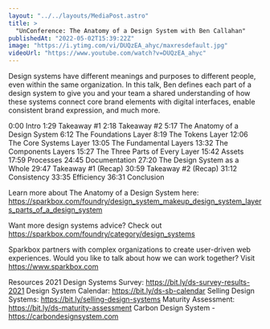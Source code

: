 ```yaml
---
layout: "../../layouts/MediaPost.astro"
title: >
  "UnConference: The Anatomy of a Design System with Ben Callahan"
publishedAt: "2022-05-02T15:39:22Z"
image: "https://i.ytimg.com/vi/DUQzEA_ahyc/maxresdefault.jpg"
videoUrl: "https://www.youtube.com/watch?v=DUQzEA_ahyc"
---
```


Design systems have different meanings and purposes to different people, even within the same organization. In this talk, Ben defines each part of a design system to give you and your team a shared understanding of how these systems connect core brand elements with digital interfaces, enable consistent brand expression, and much more.

0:00 Intro
1:29 Takeaway #1
2:18 Takeaway #2
5:17 The Anatomy of a Design System
6:12 The Foundations Layer
8:19 The Tokens Layer
12:06 The Core Systems Layer
13:05 The Fundamental Layers
13:32 The Components Layers
15:27 The Three Parts of Every Layer
15:42 Assets
17:59 Processes
24:45 Documentation
27:20 The Design System as a Whole
29:47 Takeaway #1 (Recap)
30:59 Takeaway #2 (Recap)
31:12 Consistency
33:35 Efficiency
36:31 Conclusion

Learn more about The Anatomy of a Design System here: https://sparkbox.com/foundry/design_system_makeup_design_system_layers_parts_of_a_design_system

Want more design systems advice? Check out https://sparkbox.com/foundry/category/design_systems

Sparkbox partners with complex organizations to create user-driven web experiences. Would you like to talk about how we can work together? Visit https://www.sparkbox.com

Resources
2021 Design Systems Survey: https://bit.ly/ds-survey-results-2021
Design System Calendar: https://bit.ly/ds-sb-calendar
Selling Design Systems: https://bit.ly/selling-design-systems
Maturity Assessment: https://bit.ly/ds-maturity-assessment
Carbon Design System - https://carbondesignsystem.com
